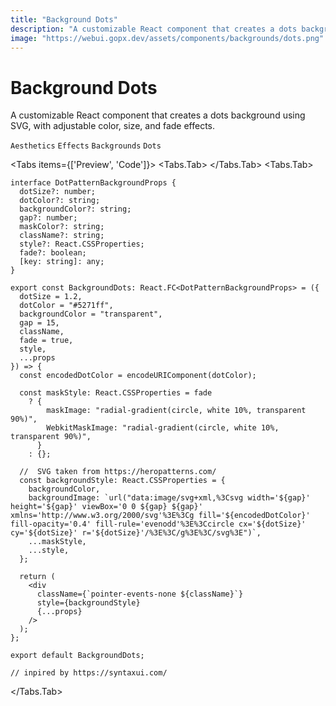 ```yaml
---
title: "Background Dots"
description: "A customizable React component that creates a dots background using SVG, with adjustable color, size, and fade effects."
image: "https://webui.gopx.dev/assets/components/backgrounds/dots.png"
---
```


# Background Dots

<p className="component-description">A customizable React component that creates a dots background using SVG, with adjustable color, size, and fade effects.</p>

`Aesthetics` `Effects` `Backgrounds` `Dots`



<Tabs items={['Preview', 'Code']}>
  <Tabs.Tab>
<Showcase>
    <BackgroundDots className="absolute inset-0" />
</Showcase>
  </Tabs.Tab>
  <Tabs.Tab>
```tsx filename="dots.tsx" showLineNumbers
interface DotPatternBackgroundProps {
  dotSize?: number;
  dotColor?: string;
  backgroundColor?: string;
  gap?: number;
  maskColor?: string;
  className?: string;
  style?: React.CSSProperties;
  fade?: boolean;
  [key: string]: any;
}

export const BackgroundDots: React.FC<DotPatternBackgroundProps> = ({
  dotSize = 1.2,
  dotColor = "#5271ff",
  backgroundColor = "transparent",
  gap = 15,
  className,
  fade = true,
  style,
  ...props
}) => {
  const encodedDotColor = encodeURIComponent(dotColor);

  const maskStyle: React.CSSProperties = fade
    ? {
        maskImage: "radial-gradient(circle, white 10%, transparent 90%)",
        WebkitMaskImage: "radial-gradient(circle, white 10%, transparent 90%)",
      }
    : {};

  //  SVG taken from https://heropatterns.com/
  const backgroundStyle: React.CSSProperties = {
    backgroundColor,
    backgroundImage: `url("data:image/svg+xml,%3Csvg width='${gap}' height='${gap}' viewBox='0 0 ${gap} ${gap}' xmlns='http://www.w3.org/2000/svg'%3E%3Cg fill='${encodedDotColor}' fill-opacity='0.4' fill-rule='evenodd'%3E%3Ccircle cx='${dotSize}' cy='${dotSize}' r='${dotSize}'/%3E%3C/g%3E%3C/svg%3E")`,
    ...maskStyle,
    ...style,
  };

  return (
    <div
      className={`pointer-events-none ${className}`}
      style={backgroundStyle}
      {...props}
    />
  );
};

export default BackgroundDots;

// inpired by https://syntaxui.com/
```
  </Tabs.Tab>
</Tabs>


